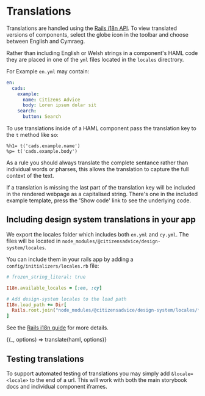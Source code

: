 

<Meta title="Translations/How to" />

# Translations

Translations are handled using the [Rails i18n API](https://guides.rubyonrails.org/i18n.html). To view translated versions of components, select the globe icon in the toolbar and choose between English and Cymraeg.

Rather than including English or Welsh strings in a component's HAML code they are placed in one of the `yml` files located in the `locales` directrory.

For Example `en.yml` may contain:

```yaml
en:
  cads:
    example:
      name: Citizens Advice
      body: Loren ipsum dolar sit
    search:
      button: Search
```

To use translations inside of a HAML component pass the translation key to the `t` method like so:

```haml
%h1= t('cads.example.name')
%p= t('cads.example.body')
```

As a rule you should always translate the complete sentance rather than individual words or pharses, this allows the translation to capture the full context of the text.

If a translation is missing the last part of the translation key will be included in the rendered webpage as a capitalised string. There's one in the included example template, press the 'Show code' link to see the underlying code.

## Including design system translations in your app

We export the locales folder which includes both `en.yml` and `cy.yml`. The files will be located in `node_modules/@citizensadvice/design-system/locales`.

You can include them in your rails app by adding a `config/initializers/locales.rb` file:

```ruby
# frozen_string_literal: true

I18n.available_locales = [:en, :cy]

# Add design-system locales to the load path
I18n.load_path += Dir[
  Rails.root.join("node_modules/@citizensadvice/design-system/locales/*.yml"),
]
```

See the [Rails i18n guide](https://guides.rubyonrails.org/i18n.html#configure-the-i18n-module) for more details.

<Preview>
  <Story
    name="Example translation"
    parameters={{ docs: { source: { code: haml.raw } } }}
  >
    {(_, options) => translate(haml, options)}
  </Story>
</Preview>

## Testing translations

To support automated testing of translations you may simply add `&locale=<locale>` to the end of a url. This will work with both the main storybook docs and individual component iframes.
